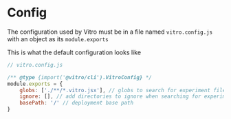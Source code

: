 # Config

The configuration used by Vitro must be in a file named `vitro.config.js` with an object as its `module.exports`

This is what the default configuration looks like

```js
// vitro.config.js

/** @type {import('@vitro/cli').VitroConfig} */
module.exports = {
    globs: ['./**/*.vitro.jsx'], // globs to search for experiment files
    ignore: [], // add directories to ignore when searching for experiment files
    basePath: '/' // deployment base path
}
```
